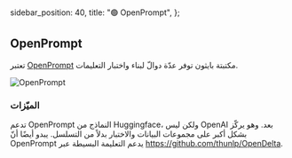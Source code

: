   sidebar_position: 40,
  title: "🟢 OpenPrompt",
};


## OpenPrompt

تعتبر [OpenPrompt](https://thunlp.github.io/OpenPrompt/index.html) مكتبتة بايثون توفر عدّة دوالّ لبناء واختبار التعليمات.

![OpenPrompt](https://learnprompting.org/assets/images/openprompt-f07d4839f2e8035198a0db9a89391286.gif)

### الميّزات
تدعم OpenPrompt النماذج من Huggingface، ولكن ليس OpenAI بعد. وهو يركّز بشكل أكبر على مجموعات البيانات والاختبار بدلاً من التسلسل. يبدو أيضًا أنّ OpenPrompt يدعم التعليمة البسيطة عبر https://github.com/thunlp/OpenDelta.

